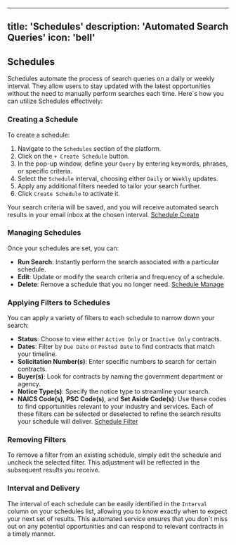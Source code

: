

---
title: 'Schedules'
description: 'Automated Search Queries'
icon: 'bell'
---
## Schedules

Schedules automate the process of search queries on a daily or weekly interval. They allow users to stay updated with the latest opportunities without the need to manually perform searches each time. Here`s how you can utilize Schedules effectively:

### Creating a Schedule

To create a schedule:

1. Navigate to the `Schedules` section of the platform.
2. Click on the `+ Create Schedule` button.
3. In the pop-up window, define your `Query` by entering keywords, phrases, or specific criteria.
4. Select the `Schedule` interval, choosing either `Daily` or `Weekly` updates.
5. Apply any additional filters needed to tailor your search further.
6. Click `Create Schedule` to activate it.

Your search criteria will be saved, and you will receive automated search results in your email inbox at the chosen interval.
[Schedule Create](/images/schedule-create.png)

### Managing Schedules

Once your schedules are set, you can:

- **Run Search**: Instantly perform the search associated with a particular schedule.
- **Edit**: Update or modify the search criteria and frequency of a schedule.
- **Delete**: Remove a schedule that you no longer need.
[Schedule Manage](/images/schedule-manage.png)

### Applying Filters to Schedules

You can apply a variety of filters to each schedule to narrow down your search:
- **Status**: Choose to view either `Active Only` or `Inactive Only` contracts.
- **Dates**: Filter by `Due Date` or `Posted Date` to find contracts that match your timeline.
- **Solicitation Number(s)**: Enter specific numbers to search for certain contracts.
- **Buyer(s)**: Look for contracts by naming the government department or agency.
- **Notice Type(s)**: Specify the notice type to streamline your search.
- **NAICS Code(s)**, **PSC Code(s)**, and **Set Aside Code(s)**: Use these codes to find opportunities relevant to your industry and services.
Each of these filters can be selected or deselected to refine the search results your schedule will deliver.
[Schedule Filter](/images/schedule-filter.png)

### Removing Filters

To remove a filter from an existing schedule, simply edit the schedule and uncheck the selected filter. This adjustment will be reflected in the subsequent results you receive.

### Interval and Delivery

The interval of each schedule can be easily identified in the `Interval` column on your schedules list, allowing you to know exactly when to expect your next set of results. This automated service ensures that you don`t miss out on any potential opportunities and can respond to relevant contracts in a timely manner.
